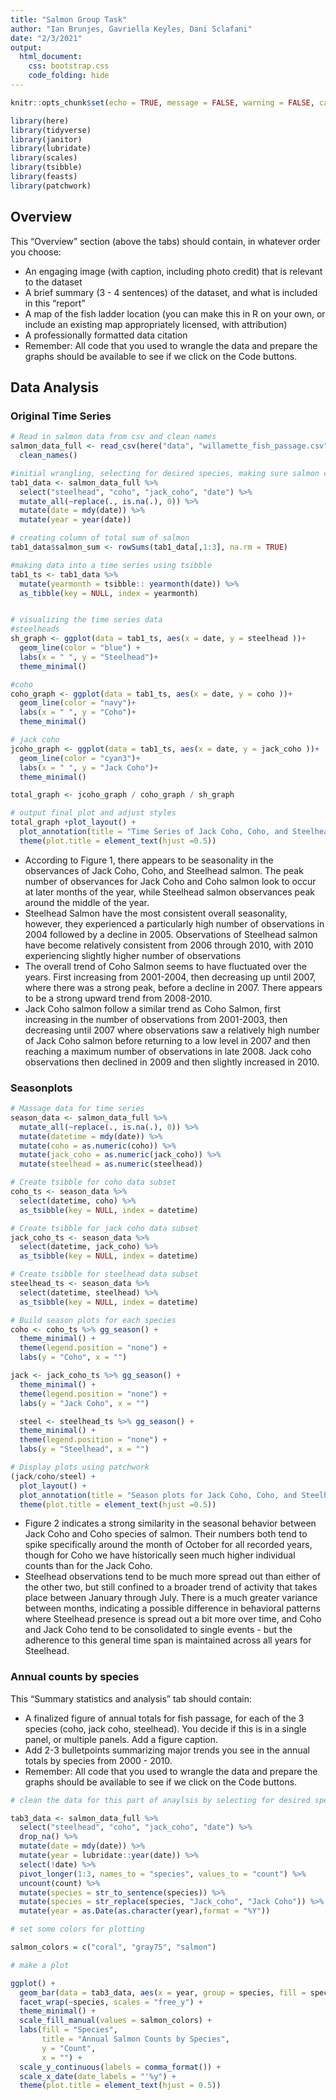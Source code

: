 ```yaml
---
title: "Salmon Group Task"
author: "Ian Brunjes, Gavriella	Keyles, Dani Sclafani"
date: "2/3/2021"
output: 
  html_document: 
    css: bootstrap.css
    code_folding: hide
---
```


```r
knitr::opts_chunk$set(echo = TRUE, message = FALSE, warning = FALSE, cache = FALSE)

library(here)
library(tidyverse)
library(janitor)
library(lubridate)
library(scales)
library(tsibble)
library(feasts)
library(patchwork)
```

## Overview

This “Overview” section (above the tabs) should contain, in whatever order you choose: 

- An engaging image (with caption, including photo credit) that is relevant to the dataset
- A brief summary (3 - 4 sentences) of the dataset, and what is included in this “report”
- A map of the fish ladder location (you can make this in R on your own, or include an existing map appropriately licensed, with attribution)
- A professionally formatted data citation
- Remember: All code that you used to wrangle the data and prepare the graphs should be available to see if we click on the Code buttons. 


## Data Analysis {.tabset}
### Original Time Series 

```r
# Read in salmon data from csv and clean names
salmon_data_full <- read_csv(here("data", "willamette_fish_passage.csv"))%>%
  clean_names()
```

```r

#initial wrangling, selecting for desired species, making sure salmon columns are numeric and NAs are replaced with 0. Also converting date column from a character class to a date character using lubridate package
tab1_data <- salmon_data_full %>% 
  select("steelhead", "coho", "jack_coho", "date") %>% 
  mutate_all(~replace(., is.na(.), 0)) %>% 
  mutate(date = mdy(date)) %>% 
  mutate(year = year(date))

# creating column of total sum of salmon
tab1_data$salmon_sum <- rowSums(tab1_data[,1:3], na.rm = TRUE)

#making data into a time series using tsibble
tab1_ts <- tab1_data %>% 
  mutate(yearmonth = tsibble:: yearmonth(date)) %>% 
  as_tibble(key = NULL, index = yearmonth)


# visualizing the time series data
#steelheads
sh_graph <- ggplot(data = tab1_ts, aes(x = date, y = steelhead ))+
  geom_line(color = "blue") +
  labs(x = " ", y = "Steelhead")+
  theme_minimal()

#coho
coho_graph <- ggplot(data = tab1_ts, aes(x = date, y = coho ))+
  geom_line(color = "navy")+
  labs(x = " ", y = "Coho")+
  theme_minimal()

# jack coho
jcoho_graph <- ggplot(data = tab1_ts, aes(x = date, y = jack_coho ))+
  geom_line(color = "cyan3")+
  labs(x = " ", y = "Jack Coho")+
  theme_minimal()

total_graph <- jcoho_graph / coho_graph / sh_graph

# output final plot and adjust styles
total_graph +plot_layout() + 
  plot_annotation(title = "Time Series of Jack Coho, Coho, and Steelhead Salmon") +
  theme(plot.title = element_text(hjust =0.5))
```
 - According to Figure 1, there appears to be seasonality in the observances of Jack Coho, Coho, and Steelhead salmon. The peak number of observances for Jack Coho and Coho salmon look to occur at later months of the year, while Steelhead salmon observances peak around the middle of the year.
 - Steelhead Salmon have the most consistent overall seasonality, however, they experienced a particularly high number of observations in 2004 followed by a decline in 2005. Observations of Steelhead salmon have  become relatively consistent from 2006 through 2010, with 2010 experiencing slightly higher number of observations
 - The overall trend of Coho Salmon seems to have fluctuated over the years. First increasing from 2001-2004, then decreasing up until 2007, where there was a strong peak, before a decline in 2007. There appears to be a strong upward trend from 2008-2010.
 - Jack Coho salmon follow a similar trend as Coho Salmon, first increasing in the number of observations from 2001-2003, then decreasing  until 2007 where observations saw a relatively high number of Jack Coho salmon before returning to a low level in 2007 and then reaching a maximum number of observations in late 2008. Jack coho observations then declined in 2009 and then slightly increased in 2010.
 
 
### Seasonplots {.tabset}

```r
# Massage data for time series
season_data <- salmon_data_full %>%
  mutate_all(~replace(., is.na(.), 0)) %>% 
  mutate(datetime = mdy(date)) %>%
  mutate(coho = as.numeric(coho)) %>% 
  mutate(jack_coho = as.numeric(jack_coho)) %>% 
  mutate(steelhead = as.numeric(steelhead))

# Create tsibble for coho data subset
coho_ts <- season_data %>% 
  select(datetime, coho) %>% 
  as_tsibble(key = NULL, index = datetime)

# Create tsibble for jack coho data subset
jack_coho_ts <- season_data %>% 
  select(datetime, jack_coho) %>% 
  as_tsibble(key = NULL, index = datetime)

# Create tsibble for steelhead data subset
steelhead_ts <- season_data %>% 
  select(datetime, steelhead) %>% 
  as_tsibble(key = NULL, index = datetime)

# Build season plots for each species
coho <- coho_ts %>% gg_season() +
  theme_minimal() +
  theme(legend.position = "none") +
  labs(y = "Coho", x = "")

jack <- jack_coho_ts %>% gg_season() +
  theme_minimal() +
  theme(legend.position = "none") +
  labs(y = "Jack Coho", x = "")

  steel <- steelhead_ts %>% gg_season() +
  theme_minimal() +
  theme(legend.position = "none") +
  labs(y = "Steelhead", x = "")

# Display plots using patchwork
(jack/coho/steel) +
  plot_layout() +
  plot_annotation(title = "Season plots for Jack Coho, Coho, and Steelhead Salmon") +
  theme(plot.title = element_text(hjust =0.5))
```

- Figure 2 indicates a strong similarity in the seasonal behavior between Jack Coho and Coho species of salmon. Their numbers both tend to spike specifically around the month of October for all recorded years, though for Coho we have historically seen much higher individual counts than for the Jack Coho.
- Steelhead observations tend to be much more spread out than either of the other two, but still confined to a broader trend of activity that takes place between January through July. There is a much greater variance between months, indicating a possible difference in behavioral patterns where Steelhead presence is spread out a bit more over time, and Coho and Jack Coho tend to be consolidated to single events - but the adherence to this general time span is maintained across all years for Steelhead.


### Annual counts by species {.tabset}

This “Summary statistics and analysis” tab should contain: 

- A finalized figure of annual totals for fish passage, for each of the 3 species (coho, jack coho, steelhead). You decide if this is in a single panel, or multiple panels. Add a figure caption. 
- Add 2-3 bulletpoints summarizing major trends you see in the annual totals by species from 2000 - 2010.
- Remember: All code that you used to wrangle the data and prepare the graphs should be available to see if we click on the Code buttons. 

```r

# clean the data for this part of anaylsis by selecting for desired species, pivoting to long format

tab3_data <- salmon_data_full %>% 
  select("steelhead", "coho", "jack_coho", "date") %>% 
  drop_na() %>% 
  mutate(date = mdy(date)) %>% 
  mutate(year = lubridate::year(date)) %>% 
  select(!date) %>% 
  pivot_longer(1:3, names_to = "species", values_to = "count") %>% 
  uncount(count) %>% 
  mutate(species = str_to_sentence(species)) %>% 
  mutate(species = str_replace(species, "Jack_coho", "Jack Coho")) %>% 
  mutate(year = as.Date(as.character(year),format = "%Y"))

# set some colors for plotting

salmon_colors = c("coral", "gray75", "salmon")

# make a plot

ggplot() +
  geom_bar(data = tab3_data, aes(x = year, group = species, fill = species), stat="count", position = "dodge") +
  facet_wrap(~species, scales = "free_y") +
  theme_minimal() +
  scale_fill_manual(values = salmon_colors) +
  labs(fill = "Species",
       title = "Annual Salmon Counts by Species",
       y = "Count",
       x = "") +
  scale_y_continuous(labels = comma_format()) +
  scale_x_date(date_labels = "'%y") +
  theme(plot.title = element_text(hjust = 0.5))
  
```
